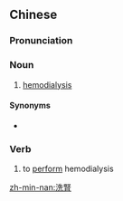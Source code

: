 {{also|洗肾}}
==Chinese==
{{zh-forms|s=洗肾}}

===Pronunciation===
{{zh-pron
|m=xǐshèn
|c=sai2 san6
|mn-t=soi2 siêng6/soi5 siang6
|mn-t_note=soi5 siêng6 - Chaozhou
|cat=n,v
}}

===Noun===
{{zh-noun}}

# {{lb|zh|medicine|colloquial}} [[hemodialysis]]

====Synonyms====
* {{zh-l|血液透析}}

===Verb===
{{zh-verb}}

# {{lb|zh|medicine|colloquial}} to [[perform]] hemodialysis

[[zh-min-nan:洗腎]]